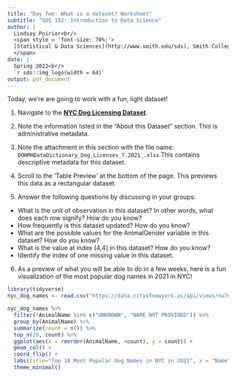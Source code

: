 ```yaml
---
title: "Day Two: What is a dataset? Worksheet"
subtitle: "SDS 192: Introduction to Data Science"
author: |
  Lindsay Poirier<br/>
  <span style = 'font-size: 70%;'>
  [Statistical & Data Sciences](http://www.smith.edu/sds), Smith College<br/>
  </span>
date: |
  Spring 2022<br/>
  `r sds::img_logo(width = 64)`
output: pdf_document
---
```


Today, we're are going to work with a fun, light dataset! 

1. Navigate to the __[NYC Dog Licensing Dataset](https://data.cityofnewyork.us/Health/NYC-Dog-Licensing-Dataset/nu7n-tubp)__.

2. Note the information listed in the "About this Dataset" section. This is administrative metadata. 

3. Note the attachment in this section with the file name:  `DOHMHDataDictionary_Dog_Licenses_7.2021_.xlsx`.This contains descriptive metadata for this dataset. 

4. Scroll to the 'Table Preview' at the bottom of the page. This previews this data as a rectangular dataset. 

5. Answer the following questions by discussing in your groups:
  
  * What is the unit of observation in this dataset? In other words, what does each row signify? How do you know?
  * How frequently is this dataset updated? How do you know?
  * What are the possible values for the AnimalGender variable in this dataset? How do you know?
  * What is the value at index [4,4] in this dataset? How do you know?
  * Identify the index of one missing value in this dataset.

6. As a preview of what you will be able to do in a few weeks, here is a fun visualization of the most popular dog names in 2021 in NYC! 

  
```r
library(tidyverse)
nyc_dog_names <- read.csv("https://data.cityofnewyork.us/api/views/nu7n-tubp/rows.csv")

nyc_dog_names %>%
  filter(!AnimalName %in% c("UNKNOWN", "NAME NOT PROVIDED")) %>%
  group_by(AnimalName) %>%
  summarize(count = n()) %>%
  top_n(10, count) %>%
  ggplot(aes(x = reorder(AnimalName, +count), y = count)) +
  geom_col() +
  coord_flip() +
  labs(title="Top 10 Most Popular Dog Names in NYC in 2021", x = "Name", y = "Count") +
  theme_minimal()

```

  
